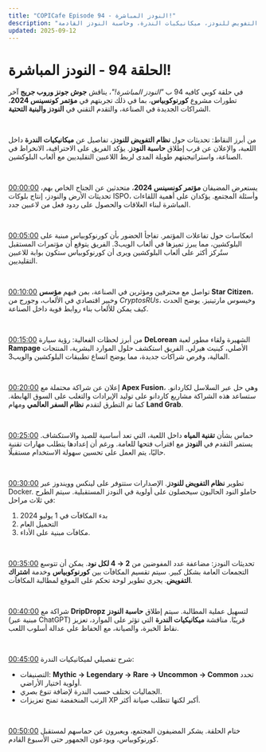 ```yaml
---
title: "COPICafe Episode 94 - النودز المباشرة!"
description: "ملخص وتحليل لحلقة كوبي كافيه 94 التي تتناول أبرز ما جاء في مؤتمر كونسينس 2024، الشراكات الصناعية، نظام التفويض للنودز، ميكانيكيات الندرة، وحاسبة النودز القادمة."
updated: 2025-09-12
---
```


# الحلقة 94 - <span className="text-orange-500">النودز المباشرة!</span>  

في حلقة كوبي كافيه 94 ب *"النودز المباشرة!"*، يناقش **جوش جونز وروب جريج** آخر تطورات مشروع **كورنوكوبياس**، بما في ذلك تجربتهم في **مؤتمر كونسينس 2024**، الشراكات الجديدة في الصناعة، والتقدم التقني في **النودز والبنية التحتية**.  

</br>  

من أبرز النقاط: تحديثات حول **نظام التفويض للنودز**، تفاصيل عن **ميكانيكيات الندرة** داخل اللعبة، والإعلان عن قرب إطلاق **حاسبة النودز**. يؤكد الفريق على الاحترافية، الانخراط في الصناعة، واستراتيجيتهم طويلة المدى لربط اللاعبين التقليديين مع ألعاب البلوكشين.  

</br>  

[00:00:00](https://www.youtube.com/watch?v=w-SxyBOg1f0&t=0) يستعرض المضيفان **مؤتمر كونسينس 2024**، متحدثين عن الجناح الخاص بهم، تحديثات الأرض والنودز، إنتاج بلوكات ISPO، وأسئلة المجتمع. يؤكدان على أهمية اللقاءات المباشرة لبناء العلاقات والحصول على ردود فعل من لاعبين جدد.  

</br>  

[00:05:00](https://www.youtube.com/watch?v=w-SxyBOg1f0&t=300) انعكاسات حول تفاعلات المؤتمر. تفاجأ الحضور بأن كورنوكوبياس مبنية على البلوكشين، مما يبرز تميزها في ألعاب الويب3. الفريق يتوقع أن مؤتمرات المستقبل ستُركز أكثر على ألعاب البلوكشين ويرى أن كورنوكوبياس ستكون بوابة للاعبين التقليديين.  

</br>  

[00:10:00](https://www.youtube.com/watch?v=w-SxyBOg1f0&t=600) تواصل مع محترفين ومؤثرين في الصناعة، بمن فيهم **مؤسس Star Citizen**، وخبير اقتصادي في الألعاب، وجورج من *CryptosRUs*، وخيسوس مارتينيز. يوضح الحدث كيف يمكن للألعاب بناء روابط قوية داخل الصناعة.  

</br>  

[00:15:00](https://www.youtube.com/watch?v=w-SxyBOg1f0&t=900) من أبرز لحظات الفعالية: رؤية سيارة **DeLorean** الشهيرة ولقاء مطور لعبة **Rampage** الأصلي، كينيث هيرلي. الفريق استكشف حلول الموارد البشرية، المنتجات المالية، وفرص شراكات جديدة، مما يوضح اتساع تطبيقات البلوكشين والويب3.  

</br>  

[00:20:00](https://www.youtube.com/watch?v=w-SxyBOg1f0&t=1200) إعلان عن شراكة محتملة مع **Apex Fusion**، وهي حل عبر السلاسل لكاردانو. ستساعد هذه الشراكة مشاريع كاردانو على توليد الإيرادات والتغلب على السوق الهابطة. كما تم التطرق لتقدم **نظام السفر العالمي** ومهام **Land Grab**.  

</br>  

[00:25:00](https://www.youtube.com/watch?v=w-SxyBOg1f0&t=1500) حماس بشأن **تقنية المياه** داخل اللعبة، التي تعد أساسية للصيد والاستكشاف. يستمر التقدم في **النودز** مع اقتراب فتحها للعامة. ورغم أن إعدادها يتطلب مهارات تقنية حاليًا، يتم العمل على تحسين سهولة الاستخدام مستقبلًا.  

</br>  

[00:30:00](https://www.youtube.com/watch?v=w-SxyBOg1f0&t=1800) تطوير **نظام التفويض للنودز**. الإصدارات ستتوفر على لينكس وويندوز عبر Docker. حاملو النود الحاليون سيحصلون على أولوية في النودز المستقبلية. سيتم الطرح في ثلاث مراحل:  
1. بدء المكافآت في 1 يوليو 2024  
2. التحميل العام  
3. مكافآت مبنية على الأداء.  

</br>  

[00:35:00](https://www.youtube.com/watch?v=w-SxyBOg1f0&t=2100) تحديثات النودز: مضاعفة عدد المفوضين من **2 → 4 لكل نود**. يمكن أن تتوسع التجمعات العامة بشكل كبير. سيتم تقسيم المكافآت بين **كورنوكوبياس** وخدمة **اشتراك التفويض**. يجري تطوير لوحة تحكم على الموقع لمطالبة المكافآت.  

</br>  

[00:40:00](https://www.youtube.com/watch?v=w-SxyBOg1f0&t=2400) شراكة مع **DripDropz** لتسهيل عملية المطالبة. سيتم إطلاق **حاسبة النودز** (مبنية عبر ChatGPT) قريبًا. مناقشة **ميكانيكيات الندرة** التي تؤثر على الموارد، تعزيز نقاط الخبرة، والصيانة، مع الحفاظ على عدالة أسلوب اللعب.  

</br>  

[00:45:00](https://www.youtube.com/watch?v=w-SxyBOg1f0&t=2700) شرح تفصيلي لميكانيكيات الندرة:  
- التصنيفات: **Mythic → Legendary → Rare → Uncommon → Common** تحدد أولوية اختيار الأراضي.  
- الجماليات تختلف حسب الندرة لإضافة تنوع بصري.  
- الرتب المنخفضة تمنح تعزيزات XP أكبر لكنها تتطلب صيانة أكثر.  

</br>  

[00:50:00](https://www.youtube.com/watch?v=w-SxyBOg1f0&t=3000) ختام الحلقة. يشكر المضيفون المجتمع، ويعبرون عن حماسهم لمستقبل كورنوكوبياس، ويودعون الجمهور حتى الأسبوع القادم.  
